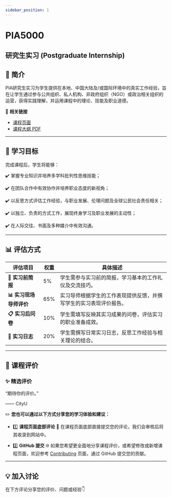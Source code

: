 ```yaml
---
sidebar_position: 1
---
```


# PIA5000
## 研究生实习 (Postgraduate Internship)

## **📘 简介**
PIA研究生实习为学生提供在本地、中国大陆及/或国际环境中的真实工作经验，旨在让学生通过参与公共组织、私人机构、非政府组织（NGO）或政治相关组织的运营，获得实践理解，并运用课程中的理论、技能及职业道德。

🔗 **相关链接**
- [课程页面](https://www.cityu.edu.hk/catalogue/pg/202526/course/PIA5000.htm)
- [课程大纲 PDF](https://www.cityu.edu.hk/catalogue/pg/202526/course/PIA5000.pdf)

---

## **🎯 学习目标**

完成课程后，学生将能够：

✔️ 掌握专业知识并培养多学科批判性思维技能；

✔️ 在团队合作中有效协作并培养职业态度的新视角；

✔️ 以反思方式评估工作经验，与职业发展、伦理问题及全球公民社会责任相关；

✔️ 以独立、负责的方式工作，展现终身学习及职业发展的主动性；

✔️ 在人际交往、书面及多种媒介中有效沟通。

---

## **📊 评估方式**

| **评估项目**                   | **权重** | **具体描述**                                                                                     |
|--------------------------------|----------|--------------------------------------------------------------------------------------------------|
| **📝 实习前简报**              | 5%       | 学生需参与实习前的简报，学习基本的工作礼仪及交流技巧。                                                |
| **📊 实习现场导师评价**        | 65%      | 实习导师根据学生的工作表现提供反馈，并撰写学生的实习表现评价报告。                                      |
| **📋 实习后问卷**              | 10%      | 学生需填写反映其实习成果的问卷，评估实习的职业准备成效。                                              |
| **📖 实习日志**                | 20%      | 学生需撰写日常实习日志，反思工作经验与相关理论的结合。                                                |

---

## **💬 课程评价**

### ✨ **精选评价**
<div className={commentStyles.commentBox}>
    <p className={commentStyles.commentText}>
        “期待你的评价。”
    </p>
    <p className={commentStyles.commentAuthor}>—— CityU</p>
</div>

✏️ **您也可以通过以下方式分享您的学习体验和建议：**

- 1️⃣ **课程页面底部评论**
💬 在课程页面底部直接提交您的评论，我们会审核后将其收录到网站中。

- 2️⃣ **GitHub 提交**
🌐 如果您希望更全面地分享课程评价，或希望修改或新增课程页面，欢迎参考 [Contributing](/contributing) 页面，通过 GitHub 提交您的贡献。

---

## **💡 加入讨论**

在下方评论分享您的评价、问题或经验👇
<Utterances />
